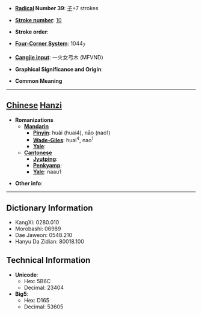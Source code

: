 * '''[[Wiktionary:Chinese radical index| Radical]] Number 39''': [[Wiktionary:Chinese radical index 子|子]]+7 strokes

* '''[[Wiktionary:Chinese total strokes index|Stroke number]]''': [[Wiktionary:Chinese total strokes index 10|10]]

* '''Stroke order''': 

* '''[[Wiktionary:Chinese four corner index|Four-Corner System]]''': 1044<sub>7</sub>

* '''[[Wiktionary:Chinese Cangjie index|Cangjie input]]''': 一火女弓木 (MFVND)

* '''Graphical Significance and Origin''': 

* '''Common Meaning'''

----

== [[Chinese]] [[Hanzi]] ==

* '''Romanizations'''
** '''[[Mandarin]]'''
*** '''[[Pinyin]]''': huài (huai4), nāo (nao1)
*** '''[[Wade-Giles]]''': huai<sup>4</sup>, nao<sup>1</sup>
*** '''[[Yale]]''': 
** '''[[Cantonese]]'''
*** '''[[Jyutping]]''':
*** '''[[Penkyamp]]''': 
*** '''[[Yale]]''': naau1

* '''Other info''': 

----

== Dictionary Information ==

* KangXi: 0280.010
* Morobashi: 06989
* Dae Jaweon: 0548.210
* Hanyu Da Zidian: 80018.100

== Technical Information ==

* '''Unicode''':
** Hex: 5B6C
** Decimal: 23404
* '''Big5''':
** Hex: D165
** Decimal: 53605